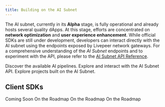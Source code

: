```yaml
---
title: Building on the AI Subnet
---
```


The AI subnet, currently in its **Alpha** stage, is fully operational and
already hosts several quality dApps. At this stage, efforts are concentrated on
**network optimization** and **user experience enhancement**. While official
SDKs are still under development, developers can interact directly with the AI
subnet using the endpoints exposed by Livepeer network gateways. For a
comprehensive understanding of the _AI Subnet_ endpoints and to experiment with
the API, please refer to the
[AI Subnet API Reference](/ai/api-reference/text-to-image).

<CardGroup cols={3}>
  <Card
    href="/ai/pipelines"
    title="AI Pipelines"
    icon="wand-magic-sparkles"
    iconType="duotone"
  >
    Discover the available AI pipelines.
  </Card>
  <Card
    href="/ai/api-reference"
    title="AI API Reference"
    icon="rectangle-terminal"
    iconType="duotone"
  >
    Explore and interact with the AI Subnet API.
  </Card>
  <Card title="Showcase" href="/ai/build/showcase" icon="star">
    Explore projects built on the AI Subnet.
  </Card>
</CardGroup>

## Client SDKs

<CardGroup cols={2}>
  <Card title="Go" icon="golang" color="#D3D3D3">
    Coming Soon
  </Card>
  <Card title="Typescript" icon="js" color="#D3D3D3">
    On the Roadmap
  </Card>
  <Card title="Ruby" icon="gem" color="#D3D3D3">
    On the Roadmap
  </Card>
  <Card title="Python" icon="python" color="#D3D3D3">
    On the Roadmap
  </Card>
</CardGroup>
